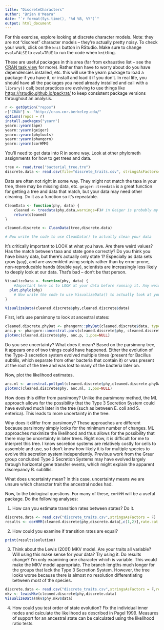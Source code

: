 ```yaml
---
title: "DiscreteCharacters"
author: "Brian O'Meara"
date: "`r format(Sys.time(), '%d %B, %Y')`"
output: html_document
---
```


For this exercise, explore looking at discrete character models. Note: they are not "discreet" character models -- they're actually pretty noisy. To check your work, click on the `knit` button in RStudio. Make sure to change `eval=FALSE` to `eval=TRUE` to run the code when `knit`ting.

These are useful packages in this area (far from exhaustive list -- see the [CRAN task view](https://cran.r-project.org/web/views/Phylogenetics.html) for more). Rather than have to worry about do you have dependencies installed, etc. this will use the yearn package to load a package if you have it, or install and load it if you don't. In real life, you should have all the packages you need already installed and call with a `library()` call; best practices are evolving to use things like [https://rstudio.github.io/packrat/](packrat) to keep consistent package versions throughout an analysis.


```r
r <- getOption("repos")
r["CRAN"] <- "http://cran.cnr.berkeley.edu/"
options(repos = r)
install.packages("yearn")
yearn::yearn(ape)
yearn::yearn(geiger)
yearn::yearn(phytools)
yearn::yearn(phangorn)
yearn::yearn(corHMM)
```

You'll need to get data into R in some way. Look at other phylometh assignments for how to get trees and data.

```r
tree <- read.tree("bacterial_tree.tre")
discrete.data <- read.csv(file="discrete_traits.csv", stringsAsFactors=FALSE,row.names = 1) #death to factors.
```

Data are often not right in some way. They might not match the taxa in your tree, there may be missing data, etc. `geiger::treedata` is a great function for getting a tree and data that match, but your data may need other cleaning. Do it as a function so it's repeatable.

```r
CleanData <- function(phy, data) {
	cleaned <- treedata(phy,data,warnings=F)# in Geiger is probably my favorite function in R.
	return(cleaned)
}

cleaned.discrete <- CleanData(tree,discrete.data)

# Now write the code to use CleanData() to actually clean your data

```

It's critically important to LOOK at what you have. Are there weird values? Has the match between taxa and state gone correctly? Do you think you have binary data, but there's actually only state 1? Especially as data sets grow (yay), and are assembled using scripts rather than by error-prone, non-reproducable hands (double yay), scientists are increasingly less likely to deeply look at our data. That's bad -- don't be that person.

```r
VisualizeData <- function(phy, data) {
	#Important here is to LOOK at your data before running it. Any weird values? Does it all make sense? What about your tree? Polytomies?
  plot.phylo(phy)
    # Now write the code to use VisualizeData() to actually look at your data
}

VisualizeData(cleaned.discrete$phy,cleaned.discrete$data)
```

First, let's use parsimony to look at ancestral states:

```r
cleaned.discrete.phyDat <- phangorn::phyDat(cleaned.discrete$data, type="USER",levels=c(0,1) ) #phyDat is a data format used by phangorn
anc.p <- phangorn::ancestral.pars(cleaned.discrete$phy, cleaned.discrete.phyDat)
plotAnc(cleaned.discrete$phy, anc.p, 1,pos=NULL)
```

Do you see uncertainty? What does it mean?
Based on the parsimony tree, it appears one of two things could have happened. Either the evolution of the Type-3 secretion system evolved multiple times (present for Bacillus subtilis, which separate from other bacteria that contain it) or was present at the root of the tree and was lost to many of the bacteria later on.  

Now, plot the likelihood estimates.

```r
anc.ml <- ancestral.pml(pml(cleaned.discrete$phy,cleaned.discrete.phyDat), type="ml")
plotAnc(cleaned.discrete$phy, anc.ml, 1,pos=NULL)
```

How does this differ from parsimony?
Unlike the parsimony method, the ML approach allows for the possibility that the Type 3 Secretion System could have evolved much later in the tree (such as between E. coli and S. enterica). This leads to more uncertainty in the tree.
 
Why does it differ from parsimony?
These approaches are different because parsimony simply looks for the minimum number of changes. ML approaches maximize the likelihood and thus allows for the possibility that there may be uncertainty in later trees. Right now, it is difficult for me to interpret this tree. I know secretion systems are relatively costly for cells to assemble and use, so I don't know how likely it is for multiple species to evolve this secretion system independently. Previous work from the Graur group concluded Type 3 Secretion Systems may have evolved largely through horizontal gene transfer events, which might explain the apparent discrepancy B. subtillis. 

What does uncertainty mean?
In this case, uncertainty means we are unsure which character trait the ancestral nodes had. 

Now, to the biological questions. For many of these, `corHMM` will be a useful package. Do the following analyses:

1. How can you estimate transition rates between states? Do it.
```r
discrete.data <- read.csv("discrete_traits.csv",stringsAsFactors = F)
results <- corHMM(cleaned.discrete$phy,discrete.data[,c(1,2)],rate.cat = 1)
```

2. How could you examine if transition rates are equal?
```r
print(results$solution)
```
3. Think about the Lewis (2001) MKV model. Are your traits all variable? Will using this make sense for your data? Try using it. Do results change?
I'm only examining one character which is variable. This would make the MKV model appropriate. The branch lengths much longer for the groups that lack the Type 3 Secretion System. However, the tree looks worse because there is almost no resolution differentiating between most of the species. 

```r
discrete.data <- read.csv("discrete_traits.csv",stringsAsFactors = F,row.names=1)
mkv <- lewisMkv(cleaned.discrete$phy,discrete.data)
VisualizeData(mkv$phy,mkv$data)
```

4. How could you test order of state evolution?
Fix the individual inner nodes and calculate the likelihood as described in Pagel 1999. Measures of support for an ancestral state can be calculated using the likelihood ratio tests.